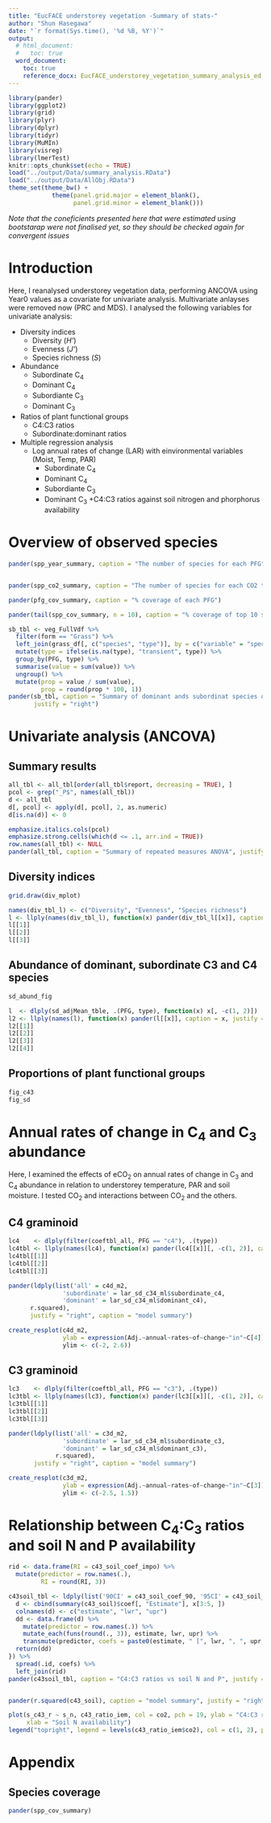 ```yaml
---
title: "EucFACE understorey vegetation -Summary of stats-"
author: "Shun Hasegawa"
date: "`r format(Sys.time(), '%d %B, %Y')`"
output:
  # html_document:
  #   toc: true
  word_document:
    toc: true
    reference_docx: EucFACE_understorey_vegetation_summary_analysis_ed.docx
---
```


```r
library(pander)
library(ggplot2)
library(grid)
library(plyr)
library(dplyr)
library(tidyr)
library(MuMIn)
library(visreg)
library(lmerTest)
knitr::opts_chunk$set(echo = TRUE)
load("../output/Data/summary_analysis.RData")
load("../output/Data/AllObj.RData")
theme_set(theme_bw() + 
            theme(panel.grid.major = element_blank(), 
                  panel.grid.minor = element_blank()))

```

*Note that the coneficients presented here that were estimated using bootstarap were not finalised yet, so they should be checked again for convergent issues*

# Introduction

Here, I reanalysed understorey vegetation data, performing ANCOVA using Year0 values as a covariate for univariate analysis. Multivariate anlayses were removed now (PRC and MDS). I analysed the following variables for univariate analysis:

* Diversity indices
    + Diversity (*H'*)
    + Evenness (*J'*)
    + Species richness (*S*)
* Abundance
    + Subordinate C~4~
    + Dominant C~4~
    + Subordiante C~3~
    + Dominant C~3~
* Ratios of plant functional groups
    + C4:C3 ratios
    + Subordinate:dominant ratios
* Multiple regression analysis 
    + Log annual rates of change (LAR) with einvironmental variables (Moist, Temp, PAR)
        + Subordinate C~4~
        + Dominant C~4~
        + Subordiante C~3~
        + Dominant C~3~
    +C4:C3 ratios against soil nitrogen and phorphorus availability





# Overview of observed species

```r
pander(spp_year_summary, caption = "The number of species for each PFG")


pander(spp_co2_summary, caption = "The number of species for each CO2 treatment. Total number of species for each treatment (tot_), uniquely found ones (uni_) and commonly found in both CO2 treatments (common)", justify = "right")

pander(pfg_cov_summary, caption = "% coverage of each PFG")

pander(tail(spp_cov_summary, n = 10), caption = "% coverage of top 10 species")

sb_tbl <- veg_FullVdf %>% 
  filter(form == "Grass") %>% 
  left_join(grass_df[, c("species", "type")], by = c("variable" = "species")) %>% 
  mutate(type = ifelse(is.na(type), "transient", type)) %>% 
  group_by(PFG, type) %>% 
  summarise(value = sum(value)) %>% 
  ungroup() %>% 
  mutate(prop = value / sum(value),
         prop = round(prop * 100, 1))
pander(sb_tbl, caption = "Summary of dominant ands subordinat species of graminoids",
       justify = "right")

```



# Univariate analysis (ANCOVA)

## Summary results

```r
all_tbl <- all_tbl[order(all_tbl$report, decreasing = TRUE), ]
pcol <- grep("_P$", names(all_tbl))
d <- all_tbl
d[, pcol] <- apply(d[, pcol], 2, as.numeric)
d[is.na(d)] <- 0

emphasize.italics.cols(pcol)
emphasize.strong.cells(which(d <= .1, arr.ind = TRUE))
row.names(all_tbl) <- NULL
pander(all_tbl, caption = "Summary of repeated measures ANOVA", justify = "right", split.table = Inf, keep.line.breaks = TRUE)

```


## Diversity indices


```r
grid.draw(div_mplot)
```


```r
names(div_tbl_l) <- c("Diversity", "Evenness", "Species richness")
l <- llply(names(div_tbl_l), function(x) pander(div_tbl_l[[x]], caption = x, justify = "right"))
l[[1]]
l[[2]]
l[[3]]
```




## Abundance of dominant, subordinate C3 and C4 species


```r
sd_abund_fig
```


```r
l  <- dlply(sd_adjMean_tble, .(PFG, type), function(x) x[, -c(1, 2)])
l2 <- llply(names(l), function(x) pander(l[[x]], caption = x, justify = "right"))
l2[[1]]
l2[[2]]
l2[[3]]
l2[[4]]
```



## Proportions of plant functional groups


```r
fig_c43
fig_sd
```


# Annual rates of change in C~4~ and C~3~ abundance
Here, I examined the effects of eCO~2~ on annual rates of change in C~3~ and C~4~ abundance in relation to understorey temperature, PAR and soil moisture. I tested CO~2~ and interactions between CO~2~ and the others.


## C4 graminoid


```r
lc4    <- dlply(filter(coeftbl_all, PFG == "c4"), .(type))
lc4tbl <- llply(names(lc4), function(x) pander(lc4[[x]][, -c(1, 2)], caption = x, justify = "right"))
lc4tbl[[1]]
lc4tbl[[2]]
lc4tbl[[3]]

pander(ldply(list('all' = c4d_m2, 
               'subordinate' = lar_sd_c34_ml$subordinate_c4,
               'dominant' = lar_sd_c34_ml$dominant_c4),
      r.squared), 
      justify = "right", caption = "model summary")

```


```r
create_resplot(c4d_m2, 
               ylab = expression(Adj.~annual~rates~of~change~"in"~C[4]),
               ylim <- c(-2, 2.6))
```


## C3 graminoid


```r
lc3    <- dlply(filter(coeftbl_all, PFG == "c3"), .(type))
lc3tbl <- llply(names(lc3), function(x) pander(lc3[[x]][, -c(1, 2)], caption = x, justify = "right"))
lc3tbl[[1]]
lc3tbl[[2]]
lc3tbl[[3]]

pander(ldply(list('all' = c3d_m2, 
               'subordinate' = lar_sd_c34_ml$subordinate_c3,
               'dominant' = lar_sd_c34_ml$dominant_c3),
             r.squared),
       justify = "right", caption = "model summary")

```


```r
create_resplot(c3d_m2, 
               ylab = expression(Adj.~annual~rates~of~change~"in"~C[3]),
               ylim <- c(-2.5, 1.5))
```


# Relationship between C~4~:C~3~ ratios and soil N and P availability
```r
rid <- data.frame(RI = c43_soil_coef_impo) %>% 
  mutate(predictor = row.names(.),
         RI = round(RI, 3))

c43soil_tbl <- ldply(list('90CI' = c43_soil_coef_90, '95CI' = c43_soil_coef), function(x){
  d <- cbind(summary(c43_soil)$coef[, "Estimate"], x[3:5, ])
  colnames(d) <- c("estimate", "lwr", "upr")
  dd <- data.frame(d) %>% 
    mutate(predictor = row.names(.)) %>% 
    mutate_each(funs(round(., 3)), estimate, lwr, upr) %>% 
    transmute(predictor, coefs = paste0(estimate, " [", lwr, ", ", upr, "]"))
  return(dd)
}) %>% 
  spread(.id, coefs) %>% 
  left_join(rid)
pander(c43soil_tbl, caption = "C4:C3 ratios vs soil N and P", justify = "right")


pander(r.squared(c43_soil), caption = "model summary", justify = "right")

```

```r
plot(s_c43_r ~ s_n, c43_ratio_iem, col = co2, pch = 19, ylab = "C4:C3 ratios", 
     xlab = "Soil N availability")
legend("topright", legend = levels(c43_ratio_iem$co2), col = c(1, 2), pch = 19, bty = 'n')
```




# Appendix

## Species coverage
```r
pander(spp_cov_summary)
```

